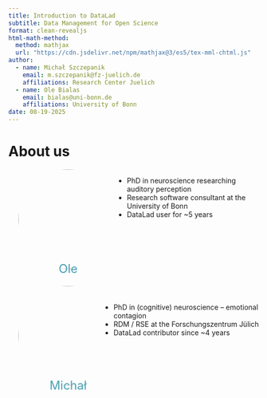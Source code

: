 ```yaml
---
title: Introduction to DataLad
subtitle: Data Management for Open Science
format: clean-revealjs
html-math-method:
  method: mathjax
  url: "https://cdn.jsdelivr.net/npm/mathjax@3/es5/tex-mml-chtml.js"
author:
  - name: Michał Szczepanik
    email: m.szczepanik@fz-juelich.de
    affiliations: Research Center Juelich
  - name: Ole Bialas
    email: bialas@uni-bonn.de
    affiliations: University of Bonn
date: 08-19-2025
---
```


# About us

:::: {.columns}

::: {.column width="40%"}
<figure style="display: inline-block; text-align: center; margin: 0px 20px 20px 20px;">
  <img src="https://ibehave.nrw/wp-content/uploads/2023/04/photo_ole_bialas.jpg" style="border-radius: 50%; width: 200px; height: 200px; object-fit: cover;">
  <figcaption style="margin-top: -15px; font-size: 24px; color: #4a9fb3;">Ole</figcaption>
</figure>
:::

::: {.column width="60%"}
- PhD in neuroscience researching auditory perception
- Research software consultant at the University of Bonn
- DataLad user for ~5 years
:::

::::


:::: {.columns}

::: {.column width="40%"}
<figure style="display: inline-block; text-align: center; margin: 0px 20px 20px 20px;">
  <img src="https://www.fz-juelich.de/profile/szczepanik_m/@@images/408bf6a5-b7ea-4a70-8342-48c4dc18d71e.jpeg" style="border-radius: 50%; width: 200px; height: 200px; object-fit: cover;">
  <figcaption style="margin-top: -15px; font-size: 24px; color: #4a9fb3;">Michał</figcaption>
</figure>
:::

::: {.column width="60%" style="margin-top: 20px;"}
- PhD in (cognitive) neuroscience -- emotional contagion
- RDM / RSE at the Forschungszentrum Jülich
- DataLad contributor since ~4 years
:::

::::
